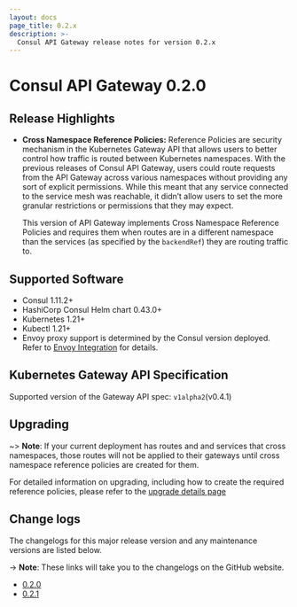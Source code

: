 ```yaml
---
layout: docs
page_title: 0.2.x
description: >-
  Consul API Gateway release notes for version 0.2.x
---
```


# Consul API Gateway 0.2.0

## Release Highlights

- **Cross Namespace Reference Policies:**  Reference Policies are security
  mechanism in the Kubernetes Gateway API that allows users to better control
  how traffic is routed between Kubernetes namespaces. With the previous
  releases of Consul API Gateway, users could route requests from the API
  Gateway across various namespaces without providing any sort of explicit
  permissions. While this meant that any service connected to the service mesh
  was reachable, it didn’t allow users to set the more granular restrictions or
  permissions that they may expect.

    This version of API Gateway implements Cross Namespace Reference Policies
    and requires them when routes are in a different namespace than the services
    (as specified by the `backendRef`) they are routing traffic to.

## Supported Software

- Consul 1.11.2+
- HashiCorp Consul Helm chart 0.43.0+
- Kubernetes 1.21+
- Kubectl 1.21+
- Envoy proxy support is determined by the Consul version deployed. Refer to
  [Envoy Integration](/docs/connect/proxies/envoy) for details.

## Kubernetes Gateway API Specification

Supported version of the Gateway API spec: `v1alpha2`(v0.4.1)

## Upgrading

~> **Note**: If your current deployment has routes and and services that cross namespaces, those routes will not be applied to their gateways until cross namespace reference policies are created for them.

For detailed information on upgrading, including how to create the required reference policies, please refer to the [upgrade details page](/docs/api-gateway/upgrade-specific-versions)

## Change logs

The changelogs for this major release version and any maintenance versions are listed below.

-> **Note**: These links will take you to the changelogs on the GitHub website.

- [0.2.0](https://github.com/hashicorp/consul-api-gateway/releases/tag/v0.2.0)
- [0.2.1](https://github.com/hashicorp/consul-api-gateway/releases/tag/v0.2.1)
